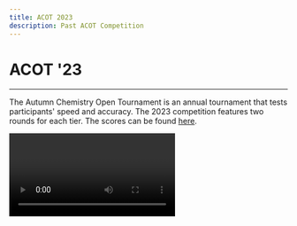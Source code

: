 ```yaml
---
title: ACOT 2023
description: Past ACOT Competition
---
```


# ACOT '23

---

The Autumn Chemistry Open Tournament is an annual tournament that tests participants' speed and accuracy.
The 2023 competition features two rounds for each tier.
The scores can be found [here](https://docs.google.com/spreadsheets/d/16zHD_Juqo1GxhXXLPkUGCVkeETC_OcWiGpU91tjXYWA/edit?usp=sharing).

<Video title="Award Ceremony" youtubeId="sjyPMTBgAE">

## Resources

---

| Section                  | Bronze                                                                                     | Silver                                                                                     | Gold                                                                                       |
| ------------------------ | ------------------------------------------------------------------------------------------ | ------------------------------------------------------------------------------------------ | ------------------------------------------------------------------------------------------ |
| Round I (key at the end) | [Link](https://drive.google.com/file/d/1LPZ3grlj-Sutis6k387x4yBKeaK77dgb/view?usp=sharing) | [Link](https://drive.google.com/file/d/14wATKvn4XeZgT43H4oh5zdtJPItrpcTN/view?usp=sharing) | [Link](https://drive.google.com/file/d/1mt3oAL2xHYzfbl3xM50A00bWwrCNfrK5/view?usp=sharing) |
| Round I (sols)           | [Link](https://drive.google.com/file/d/1XLQu1KNP294pyTl4VgwIiL3AEphtaCyj/view?usp=sharing) | [Link](https://drive.google.com/file/d/1ofhhpV-qwqLz0935K6UJdNQnE5Ctx2R9/view?usp=sharing) | [Link](https://drive.google.com/file/d/1vr8U_Vzx3Hy7JxZSZSypH9RUqKKd-GIF/view?usp=sharing) |
| Round II                 | [Link](https://drive.google.com/file/d/1JSe44edRuFbQO2j-IxihM8Y4VccXhCpU/view?usp=sharing) | [Link](https://drive.google.com/file/d/1LpetoghfsHywz80S1XuTJLKJEacMozUw/view?usp=sharing) | [Link](https://drive.google.com/file/d/1pBhmsB_7RtaCBV-hJsI9BqvdO8kKnFQn/view?usp=sharing) |
